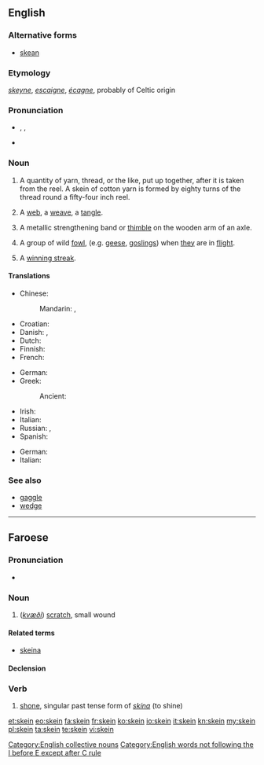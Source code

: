 ==English==
{{Webster 1913}}
===Alternative forms===
* {{qualifier|obsolete}} [[skean]]

===Etymology===
{{etyl|ang}} ''[[skeyne]]'', {{etyl|fro}} ''[[escaigne]]'', {{etyl|fr}} ''[[écagne]]'', probably of Celtic origin

===Pronunciation===
* {{enPR|skān}}, {{IPA|/skeɪn/}}, {{X-SAMPA|/skeIn/}}
* {{rhymes|eɪn}}

===Noun===
{{en-noun}}

# A quantity of yarn, thread, or the like, put up together, after it is taken from the reel.  A skein of cotton yarn is formed by eighty turns of the thread round a fifty-four inch reel.
# {{figuratively}} A [[web]], a [[weave]], a [[tangle]].
# {{qualifier|wagonmaking}} A metallic strengthening band or [[thimble]] on the wooden arm of an axle.
# {{zoology|provincial England}} A group of wild [[fowl]], (e.g. [[goose|geese]], [[gosling]]s) when [[they]] are in [[flight]].
# {{sports}} A [[winning streak]].

====Translations====
{{trans-top|quantity of yarn}}
* Chinese:
*: Mandarin: {{t|zh|綹|sc=Hani}}, {{t|zh|绺|tr=liǔ|sc=Hani}}
* Croatian: {{t-|hr|klupko|n}}
* Danish: {{t-|da|fed|n}}, {{t-|da|dukke|c}}
* Dutch: {{t-|nl|vendel|n}}
* Finnish: {{t+|fi|vyyhti}}
* French: {{t+|fr|écheveau|m}}
{{trans-mid}}
* German: {{t+|de|Strang|m}}
* Greek:
*: Ancient: {{tø|grc|κλωστήρ|m|sc=polytonic}}
* Irish: {{t-|ga|scáinne|f}}
* Italian: {{t+|it|matassa}}
* Russian: {{t-|ru|моток пряжи|m|tr=motók prjáži|sc=Cyrl}}, {{t+|ru|моток|m|tr=motók|sc=Cyrl}}
* Spanish: {{t-|es|madeja|f}}
{{trans-bottom}}

{{trans-top|wagonmaking: metallic strengthening}}
{{trans-mid}}
{{trans-bottom}}

{{trans-top|zoology: wild fowl in flight}}
* German: {{t+|de|Schar|f}}
* Italian: {{t+|it|stormo|m}}
{{trans-mid}}
{{trans-bottom}}

{{trans-see|winning streak}}

===See also===
* [[gaggle]]
* [[wedge]]

[[Category:English collective nouns]]
[[Category:English words not following the I before E except after C rule]]

----

==Faroese==

===Pronunciation===
* {{IPA|lang=fo|[ʃain]}}

===Noun===
{{head|fo|noun|g=f}}

# (''[[kvæði]]'') [[scratch]], small wound

====Related terms====
* {{sense|common}} [[skeina]]

====Declension====
{{fo-decl-noun-f2|skein}}

===Verb===
{{head|fo|verb form}}

# [[shone]], singular past tense form of ''[[skína]]'' (to shine)

[[et:skein]]
[[eo:skein]]
[[fa:skein]]
[[fr:skein]]
[[ko:skein]]
[[io:skein]]
[[it:skein]]
[[kn:skein]]
[[my:skein]]
[[pl:skein]]
[[ta:skein]]
[[te:skein]]
[[vi:skein]]